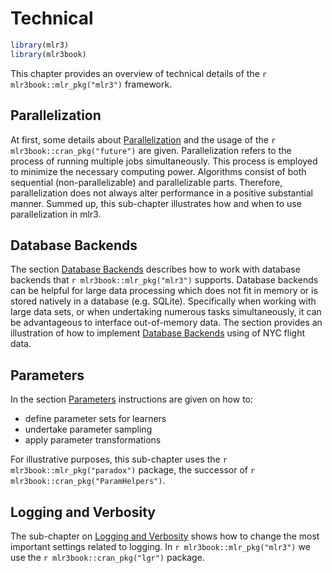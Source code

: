 # Technical {#technical}

```r
library(mlr3)
library(mlr3book)
```

This chapter provides an overview of technical details of the `r mlr3book::mlr_pkg("mlr3")` framework.

## Parallelization {#sec-technical-parallelization}

At first, some details about [Parallelization](#parallelization) and the usage of the `r mlr3book::cran_pkg("future")` are given.
Parallelization refers to the process of running multiple jobs simultaneously.
This process is employed to minimize the necessary computing power.
Algorithms consist of both sequential (non-parallelizable) and parallelizable parts.
Therefore, parallelization does not always alter performance in a positive substantial manner.
Summed up, this sub-chapter illustrates how and when to use parallelization in mlr3.

## Database Backends {#sec-technical-database-backends}

The section [Database Backends](#backends) describes how to work with database backends that `r mlr3book::mlr_pkg("mlr3")` supports.
Database backends can be helpful for large data processing which does not fit in memory or is stored natively in a database (e.g. SQLite).
Specifically when working with large data sets, or when undertaking numerous tasks simultaneously, it can be advantageous to interface out-of-memory data.
The section provides an illustration of how to implement [Database Backends](#backends) using of NYC flight data.

## Parameters {#sec-technical-parameters}

In the section [Parameters](#paradox) instructions are given on how to:

* define parameter sets for learners
* undertake parameter sampling
* apply parameter transformations

For illustrative purposes, this sub-chapter uses the `r mlr3book::mlr_pkg("paradox")` package, the successor of `r mlr3book::cran_pkg("ParamHelpers")`.

## Logging and Verbosity {#sec-technical-logging}

The sub-chapter on [Logging and Verbosity](#logging) shows how to change the most important settings related to logging.
In `r mlr3book::mlr_pkg("mlr3")` we use the `r mlr3book::cran_pkg("lgr")` package.
